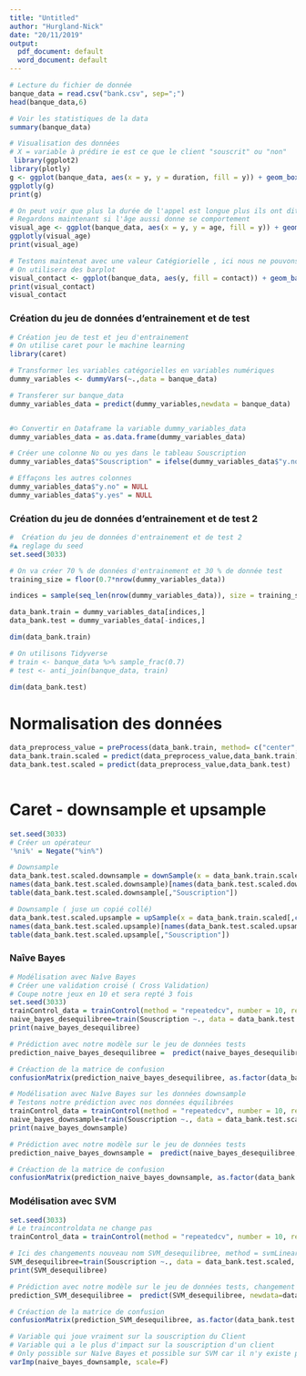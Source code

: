 ---
title: "Untitled"
author: "Hurgland-Nick"
date: "20/11/2019"
output:
  pdf_document: default
  word_document: default
---

```{r}
# Lecture du fichier de donnée
banque_data = read.csv("bank.csv", sep=";") 
head(banque_data,6)
```

```{r}
# Voir les statistiques de la data
summary(banque_data)
```

```{r}
# Visualisation des données
# X = variable à prédire ie est ce que le client "souscrit" ou "non"
 library(ggplot2)
library(plotly)
g <- ggplot(banque_data, aes(x = y, y = duration, fill = y)) + geom_boxplot()
ggplotly(g)
print(g)
```


```{r}
# On peut voir que plus la durée de l'appel est longue plus ils ont dit 'Yes' donc on souscrit
# Regardons maintenant si l'âge aussi donne se comportement
visual_age <- ggplot(banque_data, aes(x = y, y = age, fill = y)) + geom_boxplot()
ggplotly(visual_age)
print(visual_age)

```

```{r}
# Testons maintenat avec une valeur Catégiorielle , ici nous ne pouvons plus utiliser des boxplot() comme ce n'est plus des variables sicrètes
# On utilisera des barplot
visual_contact <- ggplot(banque_data, aes(y, fill = contact)) + geom_bar()
print(visual_contact)
visual_contact
```


### Création du jeu de données d'entrainement et de test

```{r}
# Création jeu de test et jeu d'entrainement
# On utilise caret pour le machine learning
library(caret)

# Transformer les variables catégorielles en variables numériques
dummy_variables <- dummyVars(~.,data = banque_data)

# Transferer sur banque_data
dummy_variables_data = predict(dummy_variables,newdata = banque_data)


#☺ Convertir en Dataframe la variable dummy_variables_data
dummy_variables_data = as.data.frame(dummy_variables_data)

# Créer une colonne No ou yes dans le tableau Souscription
dummy_variables_data$"Souscription" = ifelse(dummy_variables_data$"y.no" == 1, "No","yes")

# Effaçons les autres colonnes
dummy_variables_data$"y.no" = NULL
dummy_variables_data$"y.yes" = NULL
```

### Création du jeu de données d'entrainement et de test 2

```{r}
#  Création du jeu de données d'entrainement et de test 2
#▲ reglage du seed
set.seed(3033)

# On va créer 70 % de données d'entrainement et 30 % de donnée test
training_size = floor(0.7*nrow(dummy_variables_data))

indices = sample(seq_len(nrow(dummy_variables_data)), size = training_size)

data_bank.train = dummy_variables_data[indices,]
data_bank.test = dummy_variables_data[-indices,]

dim(data_bank.train)

# On utilisons Tidyverse
# train <- banque_data %>% sample_frac(0.7)
# test <- anti_join(banque_data, train)

```


```{r}
dim(data_bank.test)
```

# Normalisation des données
```{r}
data_preprocess_value = preProcess(data_bank.train, method= c("center","scale"))
data_bank.train.scaled = predict(data_preprocess_value,data_bank.train)
data_bank.test.scaled = predict(data_preprocess_value,data_bank.test)
                                   
```

# Caret - downsample et upsample
```{r}
set.seed(3033)
# Créer un opérateur
'%ni%' = Negate("%in%")

# Downsample
data_bank.test.scaled.downsample = downSample(x = data_bank.train.scaled[,colnames(data_bank.train.scaled) %ni% "Souscription"], y =as.factor(data_bank.train.scaled$"Souscription" ))
names(data_bank.test.scaled.downsample)[names(data_bank.test.scaled.downsample) == "Class"] = "Souscription"
table(data_bank.test.scaled.downsample[,"Souscription"])
```

```{r}
# Downsample ( juse un copié collé)
data_bank.test.scaled.upsample = upSample(x = data_bank.train.scaled[,colnames(data_bank.train.scaled) %ni% "Souscription"], y =as.factor(data_bank.train.scaled$"Souscription" ))
names(data_bank.test.scaled.upsample)[names(data_bank.test.scaled.upsample) == "Class"] = "Souscription"
table(data_bank.test.scaled.upsample[,"Souscription"])

```

### Naîve Bayes
```{r}
# Modélisation avec Naîve Bayes
# Créer une validation croisé ( Cross Validation)
# Coupe notre jeux en 10 et sera repté 3 fois
set.seed(3033)
trainControl_data = trainControl(method = "repeatedcv", number = 10, repeats = 3)
naive_bayes_desequilibree=train(Souscription ~., data = data_bank.test.scaled, method ="nb", preProcess=NULL)
print(naive_bayes_desequilibree)
```

```{r}
# Prédiction avec notre modèle sur le jeu de données tests
prediction_naive_bayes_desequilibree =  predict(naive_bayes_desequilibree, newdata=data_bank.test.scaled[,-ncol(data_bank.test.scaled)])

# Créaction de la matrice de confusion
confusionMatrix(prediction_naive_bayes_desequilibree, as.factor(data_bank.test.scaled[,ncol(data_bank.test.scaled)]))
```

```{r}
# Modélisation avec Naîve Bayes sur les données downsample
# Testons notre prédiction avec nos données équilibrées
trainControl_data = trainControl(method = "repeatedcv", number = 10, repeats = 3)
naive_bayes_downsample=train(Souscription ~., data = data_bank.test.scaled.downsample, method ="nb", preProcess=NULL)
print(naive_bayes_downsample)

# Prédiction avec notre modèle sur le jeu de données tests
prediction_naive_bayes_downsample =  predict(naive_bayes_desequilibree, newdata=data_bank.test.scaled[,-ncol(data_bank.test.scaled)])

# Créaction de la matrice de confusion
confusionMatrix(prediction_naive_bayes_downsample, as.factor(data_bank.test.scaled[,ncol(data_bank.test.scaled)]))

```


### Modélisation avec SVM
```{r}
set.seed(3033)
# Le traincontroldata ne change pas
trainControl_data = trainControl(method = "repeatedcv", number = 10, repeats = 3)

# Ici des changements nouveau nom SVM_desequilibree, method = svmLinear
SVM_desequilibree=train(Souscription ~., data = data_bank.test.scaled, method ="svmLinear", preProcess=NULL)
print(SVM_desequilibree)

# Prédiction avec notre modèle sur le jeu de données tests, changement nom de la variable + predict(SVM_desequilibree)
prediction_SVM_desequilibree =  predict(SVM_desequilibree, newdata=data_bank.test.scaled[,-ncol(data_bank.test.scaled)])

# Créaction de la matrice de confusion
confusionMatrix(prediction_SVM_desequilibree, as.factor(data_bank.test.scaled[,ncol(data_bank.test.scaled)]))
```



```{r}

# Variable qui joue vraiment sur la souscription du Client
# Variable qui a le plus d'impact sur la souscription d'un client
# Only possible sur Naîve Bayes et possible sur SVM car il n'y existe pas encore de valeur pour prédire ces variable. varImp
varImp(naive_bayes_downsample, scale=F)
```

